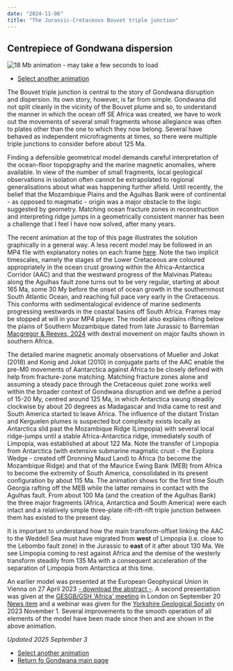 ```yaml
---
date: "2024-11-06"
title: "The Jurassic-Cretaceous Bouvet triple junction"
---
```


## Centrepiece of Gondwana dispersion

![18 Mb animation - may take a few seconds to load](./assets/Bouvet-x-4.gif)

* [Select another animation](../animations)

The Bouvet triple junction is central to the story of Gondwana disruption and dispersion. Its own story, however, is far from simple.  Gondwana did not split cleanly in the vicinity of the Bouvet plume and so, to understand the manner in which the ocean off SE Africa was created, we have to work out the movements of several small fragments whose allegiance was often to plates other than the one to which they now belong. Several have behaved as independent microfragments at times, so there were multiple triple junctions to consider before about 125 Ma.

Finding a defensible geometrical model demands careful interpretation of the ocean-floor topopgraphy and the marine magnetic anomalies, where available. In view of the number of small fragments, local geological observations in isolation often cannot be extrapolated to regional generalisations about what was happening further afield. Until recently, the belief that the Mozambique Plains and the Agulhas Bank were of continental - as opposed to magmatic - origin was a major obstacle to the logic suggested by geometry. Matching ocean fracture zones in reconstruction and interpreting ridge jumps in a geometrically consistent manner has been a challenge that I feel I have now solved, after many years.

The recent animation at the top of this page illustrates the solution graphically in a general way.  A less recent model may be followed in an MP4 file with explanatory notes on each frame [here](http://www.reeves.nl/upload/bouvettj5thedition.mp4). Note the two implicit timescales, namely the stages of the Lower Cretaceous are coloured appropriately in the ocean crust growing within the Africa-Antarctica Corridor (AAC) and that the westward progress of the Malvinas Plateau along the Agulhas fault zone turns out to be very regular, starting at about 165 Ma, some 30 My before the onset of ocean growth in the southernmost South Atlantic Ocean, and reaching full pace very early in the Cretaceous. This conforms with sedimentalogical evidence of marine sediments progressing westwards in the coastal basins off South Africa. Frames may be stopped at will in your MP4 player. The model also explains rifting below the plains of Southern Mozambique dated from late Jurassic to Barremian [Macgregor & Reeves, 2024](file:///C:/EARTHWORKS-2024/Macgregor&Reeves/tectonic%20paper%20preprint%20010824.pdf) with dextral movement on major faults shown in southern Africa.

The detailed marine magnetic anomaly observations of Mueller and Jokat (2018) and Konig and Jokat (2010) in conjugate parts of the AAC enable the pre-M0 movements of Aantarctica against Africa to be closely defined with help from fracture-zone matching. Matching fracture zones alone and assuming a steady pace through the Cretaceous quiet zone works well within the broader context of Gondwana disruption and we define a period of 15-20 My, centred around 125 Ma, in which Antarctica swung steadily clockwise by about 20 degrees as Madagascar and India came to rest and South America started to leave Africa.  The influence of the distant Tristan and Kerguelen plumes is suspected but complexity exists locally as Antarctica slid past the Mozambique Ridge (Limpopia) with several local ridge-jumps until a stable Africa-Antarctica ridge, immediately south of Limpopia, was established at about 122 Ma. Note the transfer of Limpopia from Antarctica (with extensive submarine magmatic crust - the Explora Wedge - created off Dronning Maud Land) to Africa (to become the Mozambique Ridge) and that of the Maurice Ewing Bank (MEB) from Africa to become the extremity of South America, consolidated in its present configuration by about 115 Ma. The animation shows for the first time South Georgia rafting off the MEB while the latter remains in contact with the Agulhas fault. From about 100 Ma (and the creation of the Agulhas Bank) the three major fragments (Africa, Antarctica and South America) were each intact and a relatively simple three-plate rift-rift-rift triple junction between them has existed to the present day.

It is important to understand how the main transform-offset linking the AAC to the Weddell Sea must have migrated from **west** of Limpopia (i.e. close to the Lebombo fault zone) in the Jurassic to **east** of it after about 130 Ma. We see Limpopia coming to rest against Africa and the demise of the westerly transform steadily from 135 Ma with a consequent acceleration of the separation of Limpopia from Antarctica at this time.  

An earlier model was presented at the European Geophysical Union in Vienna on 27 April 2023 [- download the abstract -](ttps://meetingorganizer.copernicus.org/EGU23/EGU23-5784.html). A second presentation was given at the [GESGB/GSH 'Africa' meeting](https://africa.ges-gb.org.uk/) in London on September 20 [News item](https://www.reeves.nl/news/oval-pear-shaped) and a webinar was given for the [Yorkshire Geological Society](https://www.yorksgeolsoc.org.uk/events-list/gondwanas-demise) on 2023 November 1. Several improvements to the smooth operation of all elements of the model have been made since then and are shown in the above animation.

*Updated 2025 September 3*

* [Select another animation](../animations)
* [Return fo Gondwana main page](../../gondwana)

